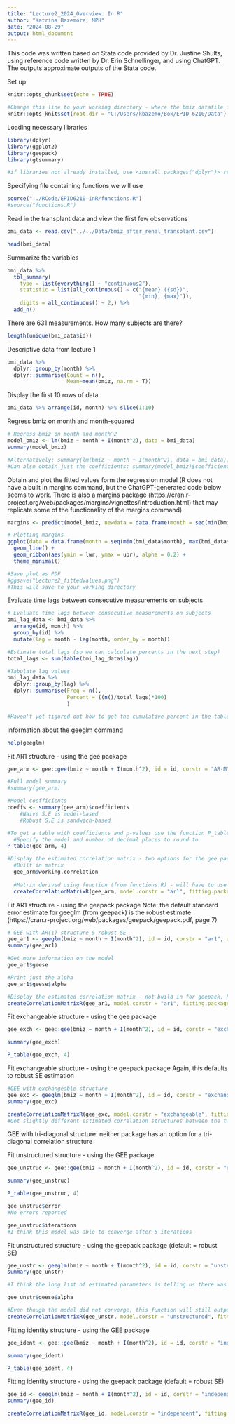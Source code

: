 ```yaml
---
title: "Lecture2_2024_Overview: In R"
author: "Katrina Bazemore, MPH"
date: "2024-08-29"
output: html_document
---
```


This code was written based on Stata code provided by Dr. Justine Shults, using reference code written by Dr. Erin Schnellinger, and using ChatGPT. The outputs approximate outputs of the Stata code.

Set up
```r
knitr::opts_chunk$set(echo = TRUE)

#Change this line to your working directory - where the bmiz datafile is saved
knitr::opts_knit$set(root.dir = "C:/Users/kbazemo/Box/EPID 6210/Data")
```

Loading necessary libraries
```r
library(dplyr)
library(ggplot2)
library(geepack)
library(gtsummary)

#if libraries not already installed, use <install.packages("dplyr")> replacing dplyr with the package name
```

Specifying file containing functions we will use
```r
source("../RCode/EPID6210-inR/functions.R")
#source("functions.R")
```


Read in the transplant data and view the first few observations
```r
bmi_data <- read.csv("../../Data/bmiz_after_renal_transplant.csv")

head(bmi_data)
```

Summarize the variables
```r
bmi_data %>%
  tbl_summary(
    type = list(everything() ~ "continuous2"),
    statistic = list(all_continuous() ~ c("{mean} ({sd})",
                                          "{min}, {max}")),
    digits = all_continuous() ~ 2,) %>%
  add_n()
```

There are 631 measurements. How many subjects are there?
```r
length(unique(bmi_data$id))
```

Descriptive data from lecture 1
```r
bmi_data %>% 
  dplyr::group_by(month) %>% 
  dplyr::summarise(Count = n(),
                   Mean=mean(bmiz, na.rm = T))
```

Display the first 10 rows of data
```r
bmi_data %>% arrange(id, month) %>% slice(1:10)
```

Regress bmiz on month and month-squared
```r
# Regress bmiz on month and month^2
model_bmiz <- lm(bmiz ~ month + I(month^2), data = bmi_data)
summary(model_bmiz)

#Alternatively: summary(lm(bmiz ~ month + I(month^2), data = bmi_data))
#Can also obtain just the coefficients: summary(model_bmiz)$coefficients
```

Obtain and plot the fitted values form the regression model
(R does not have a built in margins command, but the ChatGPT-generated code below seems to work. 
There is also a margins package (https://cran.r-project.org/web/packages/margins/vignettes/Introduction.html) that may replicate some of the functionality of the margins command)
```r
margins <- predict(model_bmiz, newdata = data.frame(month = seq(min(bmi_data$month), max(bmi_data$month), by = 1)), interval = "confidence")

# Plotting margins
ggplot(data = data.frame(month = seq(min(bmi_data$month), max(bmi_data$month), by = 1), margins), aes(x = month, y = fit)) +
  geom_line() +
  geom_ribbon(aes(ymin = lwr, ymax = upr), alpha = 0.2) +
  theme_minimal()

#Save plot as PDF
#ggsave("Lecture2_fittedvalues.png")
#This will save to your working directory
```
Evaluate time lags between consecutive measurements on subjects
```r
# Evaluate time lags between consecutive measurements on subjects
bmi_lag_data <- bmi_data %>%
  arrange(id, month) %>%
  group_by(id) %>%
  mutate(lag = month - lag(month, order_by = month))

#Estimate total lags (so we can calculate percents in the next step)
total_lags <- sum(table(bmi_lag_data$lag))

#Tabulate lag values
bmi_lag_data %>%
  dplyr::group_by(lag) %>% 
  dplyr::summarise(Freq = n(),
                   Percent = ((n()/total_lags)*100)
                   )

#Haven't yet figured out how to get the cumulative percent in the table
```

Information about the geeglm command
```r
help(geeglm)
```

Fit AR1 structure - using the gee package
```r
gee_arm <- gee::gee(bmiz ~ month + I(month^2), id = id, corstr = "AR-M", data = bmi_data)

#Full model summary
#summary(gee_arm)

#Model coefficients
coeffs <- summary(gee_arm)$coefficients
    #Naive S.E is model-based
    #Robust S.E is sandwich-based

#To get a table with coefficients and p-values use the function P_table (from functions.R)
  #Specify the model and number of decimal places to round to
P_table(gee_arm, 4)

#Display the estimated correlation matrix - two options for the gee package
  #Built in matrix
  gee_arm$working.correlation
  
  #Matrix derived using function (from functions.R) - will have to use this function for models estimated with geepack
  createCorrelationMatrixR(gee_arm, model.corstr = "ar1", fitting.package = "gee")
```

Fit AR1 structure - using the geepack package
  Note: the default standard error estimate for geeglm (from geepack) is the robust estimate
  (https://cran.r-project.org/web/packages/geepack/geepack.pdf, page 7)
```r
# GEE with AR(1) structure & robust SE
gee_ar1 <- geeglm(bmiz ~ month + I(month^2), id = id, corstr = "ar1", data = bmi_data)
summary(gee_ar1)

#Get more information on the model
gee_ar1$geese

#Print just the alpha
gee_ar1$geese$alpha

#Display the estimated correlation matrix - not build in for geepack, have to use function from (functions.R)
createCorrelationMatrixR(gee_ar1, model.corstr = "ar1", fitting.package = "geepack")
```

Fit exchangeable structure - using the gee package
```r
gee_exch <- gee::gee(bmiz ~ month + I(month^2), id = id, corstr = "exchangeable", data = bmi_data)

summary(gee_exch)

P_table(gee_exch, 4)
```

Fit exchangeable structure - using the geepack package
  Again, this defaults to robust SE estimation
```r
#GEE with exchangeable structure 
gee_exc <- geeglm(bmiz ~ month + I(month^2), id = id, corstr = "exchangeable", data = bmi_data)
summary(gee_exc)

createCorrelationMatrixR(gee_exc, model.corstr = "exchangeable", fitting.package = "geepack")
#Got slightly different estimated correlation structures between the two packages
```

GEE with tri-diagonal structure: neither package has an option for a tri-diagonal correlation structure


Fit unstructured structure - using the GEE package
```r
gee_unstruc <- gee::gee(bmiz ~ month + I(month^2), id = id, corstr = "unstructured", data = bmi_data)

summary(gee_unstruc)

P_table(gee_unstruc, 4)

gee_unstruc$error
#No errors reported

gee_unstruc$iterations
#I think this model was able to converge after 5 iterations
```


Fit unstructured structure - using the geepack package (default = robust SE)
```r
gee_unstr <- geeglm(bmiz ~ month + I(month^2), id = id, corstr = "unstructured", data = bmi_data)
summary(gee_unstr)

#I think the long list of estimated parameters is telling us there was a failure to converge 

gee_unstr$geese$alpha

#Even though the model did not converge, this function will still output a correlation matrix, but we have many values outside 0-1
createCorrelationMatrixR(gee_unstr, model.corstr = "unstructured", fitting.package = "geepack")
```

Fitting identity structure - using the GEE package
```r
gee_ident <- gee::gee(bmiz ~ month + I(month^2), id = id, corstr = "independence", data = bmi_data)

summary(gee_ident)

P_table(gee_ident, 4)
```


Fitting identity structure - using the geepack package (default = robust SE)
```r
gee_id <- geeglm(bmiz ~ month + I(month^2), id = id, corstr = "independence", data = bmi_data)
summary(gee_id)

createCorrelationMatrixR(gee_id, model.corstr = "independent", fitting.package = "geepack")
```


